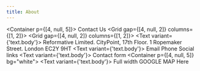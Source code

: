 ```yaml
---
title: About
---
```


<Container p={[4, null, 5]}>
        <Heading mb={3}>Contact Us</Heading>
  <Grid gap={[4, null, 2]} columns={[1, 2]}>
    <Grid gap={[4, null, 2]} columns={[1, 2]}>
      <Box>
        <Text variant={'text.body'}>
          Reformative Limited.
          CityPoint, 17th Floor.
          1 Ropemaker Street.
          London
          EC2Y 9HT
        </Text>
      </Box>
      <Box>
        <Text variant={'text.body'}>
          Email
          Phone
          Social links
        </Text>
      </Box>
    </Grid>
    <Box>
      <Text variant={'text.body'}>
        Contact form
      </Text>
    </Box>
  </Grid>
</Container>
<Container p={[4, null, 5]} bg="white">
  <Text variant={'text.body'}>
    Full width GOOGLE MAP Here
  </Text>
</Container>
